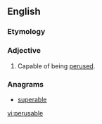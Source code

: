 ==English==

===Etymology===
{{suffix|en|peruse|able}}

===Adjective===
{{en-adj}}

# Capable of being [[peruse]]d.

===Anagrams===
* [[superable#English|superable]]

[[vi:perusable]]